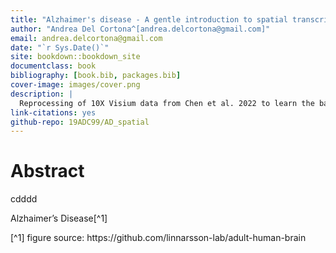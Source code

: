 ```yaml
---
title: "Alzhaimer's disease - A gentle introduction to spatial transcriptomics"
author: "Andrea Del Cortona^[andrea.delcortona@gmail.com]"
email: andrea.delcortona@gmail.com
date: "`r Sys.Date()`"
site: bookdown::bookdown_site
documentclass: book
bibliography: [book.bib, packages.bib]
cover-image: images/cover.png
description: |
  Reprocessing of 10X Visium data from Chen et al. 2022 to learn the basics of spatial transcriptomics
link-citations: yes
github-repo: 19ADC99/AD_spatial
---
```



# Abstract {-}

cdddd


Alzhaimer's Disease[^1] 

[^1] figure source: https://github.com/linnarsson-lab/adult-human-brain
